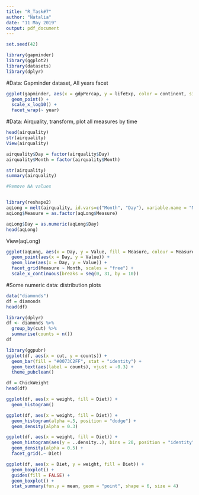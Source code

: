 ```yaml
---
title: "R_Task#7"
author: "Natalia"
date: "11 May 2019"
output: pdf_document
---
```


```r
set.seed(42)

library(gapminder)
library(ggplot2)
library(datasets)
library(dplyr)

```
#Data: Gapminder dataset, All years facet
```r
ggplot(gapminder, aes(x = gdpPercap, y = lifeExp, color = continent, size = pop)) +
  geom_point() +
  scale_x_log10() +
  facet_wrap(~ year)
```

#Data: Airquality, transform, plot all measures by time
```r
head(airquality)
str(airquality)
View(airquality)
```

```r
airquality$Day = factor(airquality$Day)
airquality$Month = factor(airquality$Month)
```

```r
str(airquality)
summary(airquality)
```

```r
#Remove NA values


library(reshape2)
aqLong = melt(airquality, id.vars=c("Month", "Day"), variable.name = "Measure", value.name="Value")
aqLong$Measure = as.factor(aqLong$Measure)

aqLong$Day = as.numeric(aqLong$Day)
head(aqLong)
```
View(aqLong)

```r
ggplot(aqLong, aes(x = Day, y = Value, fill = Measure, colour = Measure)) +
  geom_point(aes(x = Day, y = Value)) +
  geom_line(aes(x = Day, y = Value)) +
  facet_grid(Measure ~ Month, scales = "free") +
  scale_x_continuous(breaks = seq(0, 31, by = 10))
```

#Some numeric data: distribution plots

```r
data("diamonds")
df = diamonds
head(df)


```


```r
library(dplyr)
df <- diamonds %>%
  group_by(cut) %>%
  summarise(counts = n())
df
```

```r
library(ggpubr)
ggplot(df, aes(x = cut, y = counts)) +
  geom_bar(fill = "#0073C2FF", stat = "identity") +
  geom_text(aes(label = counts), vjust = -0.3) + 
  theme_pubclean()
```

```r
df = ChickWeight
head(df)
```

```r
ggplot(df, aes(x = weight, fill = Diet)) +
  geom_histogram()
```

```r
ggplot(df, aes(x = weight, fill = Diet)) +
  geom_histogram(alpha =.5, position = "dodge") + 
  geom_density(alpha = 0.3)
```

```r
ggplot(df, aes(x = weight, fill = Diet)) +
  geom_histogram(aes(y = ..density..), bins = 20, position = "identity", alpha = 0, color = "black") + 
  geom_density(alpha = 0.5) +
  facet_grid(.~ Diet)
```
```r
ggplot(df, aes(x = Diet, y = weight, fill = Diet)) +
  geom_boxplot() +
  guides(fill = FALSE) +
  geom_boxplot() +
  stat_summary(fun.y = mean, geom = "point", shape = 6, size = 4)
```
